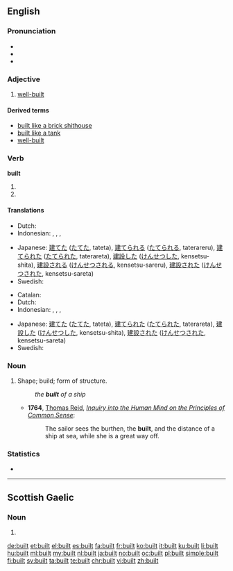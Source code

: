==English==

===Pronunciation===
* {{IPA|/ˈbɪlt/}}
* {{audio|en-us-built.ogg|Audio (US)}}
* {{rhymes|ɪlt}}

===Adjective===
{{en-adj|-}}

# {{context|informal|lang=en}} [[well-built]]

====Derived terms====
* [[built like a brick shithouse]]
* [[built like a tank]]
* [[well-built]]

===Verb===
'''built'''

# {{en-simple past of|build}}
# {{past participle of|build|lang=en}}

====Translations====
{{trans-top|simple past of build}}
* Dutch: {{t+|nl|bouwde}}
* Indonesian: {{t+|id|bangun|alt=membangun}}, {{t+|id|diri|alt=mendirikan}}, {{t+|id|bangun|alt=dibangun}}, {{t+|id|diri|alt=didirikan}}
{{trans-mid}}
* Japanese: [[建てた]] ([[たてた]], tateta), [[建てられる]] ([[たてられる]], taterareru), [[建てられた]] ([[たてられた]], taterareta), [[建設]]した ([[けんせつ]]した, kensetsu-shita), [[建設]]される ([[けんせつ]]される, kensetsu-sareru), [[建設]]された ([[けんせつ]]された, kensetsu-sareta)
* Swedish: {{t+|sv|byggt}}
{{trans-bottom}}

{{trans-top|past participle of build}}
* Catalan: {{t|ca|construït}}
* Dutch: {{t+|nl|gebouwd}}
* Indonesian: {{t+|id|bangun|alt=membangun}}, {{t+|id|diri|alt=mendirikan}}, {{t+|id|bangun|alt=dibangun}}, {{t+|id|diri|alt=didirikan}}
{{trans-mid}}
* Japanese: [[建てた]] ([[たてた]], tateta), [[建てられた]] ([[たてられた]], taterareta), [[建設]]した ([[けんせつ]]した, kensetsu-shita), [[建設]]された ([[けんせつ]]された, kensetsu-sareta)
* Swedish: {{t+|sv|byggd}}
{{trans-bottom}}

===Noun===
{{en-noun}}

# {{context|obsolete|lang=en}} Shape; build; form of structure.
#: ''the '''built''' of a ship''
#* '''1764''', [[w:Thomas Reid|Thomas Reid]], ''[[Inquiry into the Human Mind on the Principles of Common Sense]]'':
#*: The sailor sees the burthen, the '''built''', and the distance of a ship at sea, while she is a great way off.

===Statistics===
* {{rank|meeting|corner|spite|900|built|lower|lead|wouldn't}}

----

==Scottish Gaelic==

===Noun===
{{head|gd|noun form}} 

# {{genitive of|balt|lang=gd}}

[[de:built]]
[[et:built]]
[[el:built]]
[[es:built]]
[[fa:built]]
[[fr:built]]
[[ko:built]]
[[it:built]]
[[ku:built]]
[[li:built]]
[[hu:built]]
[[ml:built]]
[[my:built]]
[[nl:built]]
[[ja:built]]
[[no:built]]
[[oc:built]]
[[pl:built]]
[[simple:built]]
[[fi:built]]
[[sv:built]]
[[ta:built]]
[[te:built]]
[[chr:built]]
[[vi:built]]
[[zh:built]]